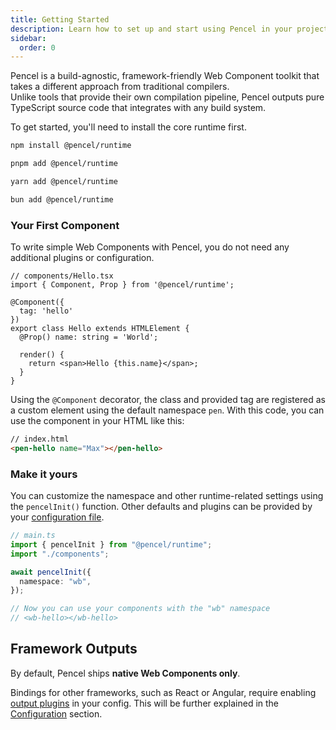 ```yaml
---
title: Getting Started
description: Learn how to set up and start using Pencel in your project.
sidebar:
  order: 0
---
```


Pencel is a build-agnostic, framework-friendly Web Component toolkit that takes a different approach from traditional compilers.  
Unlike tools that provide their own compilation pipeline, Pencel outputs pure TypeScript source code that integrates with any build system.

To get started, you'll need to install the core runtime first.

<Tabs syncKey="pkg">
<TabItem label="npm">

```sh
npm install @pencel/runtime
````

</TabItem>
<TabItem label="pnpm">

```sh
pnpm add @pencel/runtime
```

</TabItem>
<TabItem label="yarn">

```sh
yarn add @pencel/runtime
```

</TabItem>
<TabItem label="bun">

```sh
bun add @pencel/runtime
```

</TabItem>
</Tabs>

### Your First Component

To write simple Web Components with Pencel, you do not need any additional plugins or configuration.

```tsx
// components/Hello.tsx
import { Component, Prop } from '@pencel/runtime';

@Component({
  tag: 'hello'
})
export class Hello extends HTMLElement {
  @Prop() name: string = 'World';

  render() {
    return <span>Hello {this.name}</span>;
  }
}
```

Using the `@Component` decorator, the class and provided tag are registered as a custom element using the default namespace `pen`.
With this code, you can use the component in your HTML like this:

```html
// index.html
<pen-hello name="Max"></pen-hello>
```

### Make it yours

You can customize the namespace and other runtime-related settings using the `pencelInit()` function.
Other defaults and plugins can be provided by your [configuration file](/pencel/configuration).

```ts
// main.ts
import { pencelInit } from "@pencel/runtime";
import "./components";

await pencelInit({
  namespace: "wb",
});

// Now you can use your components with the "wb" namespace
// <wb-hello></wb-hello>
```

## Framework Outputs

By default, Pencel ships **native Web Components only**.

Bindings for other frameworks, such as React or Angular, require enabling [output plugins](/pencel/outputs) in your config.
This will be further explained in the [Configuration](/pencel/configuration) section.
